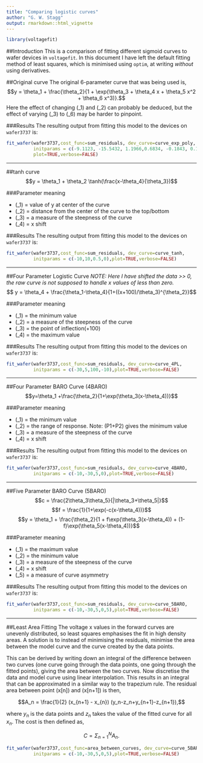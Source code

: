 ```yaml
---
title: "Comparing logistic curves"
author: "G. W. Stagg"
output: rmarkdown::html_vignette
---
```

<!--
%\VignetteEngine{knitr::rmarkdown}
%\VignetteIndexEntry{Comparing logistic curves}
-->
```r
library(voltagefit)
```

##Introduction
This is a comparison of fitting different sigmoid curves to wafer devices in `voltagefit`. In this document I have left the default fitting method of least squares, which is minimised using `optim`, at writing *without* using derivatives.

##Original curve
The original 6-parameter curve that was being used is,
$$y = \theta_1 + \frac{\theta_2}{1 + \exp(\theta_3 + \theta_4 x + \theta_5 x^2 + \theta_6 x^3)}.$$
Here the effect of changing \(\theta_1\) and \(\theta_2\) can probably be deduced, but the effect of varying \(\theta_3\) to \(\theta_6\) may be harder to pinpoint.

###Results
The resulting output from fitting this model to the devices on `wafer3737` is:
```r
fit_wafer(wafer3737,cost_func=sum_residuals, dev_curve=curve_exp_poly, 
          initparams = c(-9.1123, -15.5432, 1.1966,0.6834, -0.1843, 0.1418),
          plot=TRUE,verbose=FALSE)
```

------------------------------------------------------------------------

##tanh curve
$$y = \theta_1 + \theta_2 \tanh(\frac{x-\theta_4}{\theta_3})$$

###Parameter meaning

  * \(\theta_1\) = value of y at center of the curve
  * \(\theta_2\) = distance from the center of the curve to the top/bottom
  * \(\theta_3\) = a measure of the steepness of the curve
  * \(\theta_4\) = x shift

###Results
The resulting output from fitting this model to the devices on `wafer3737` is:
```r
fit_wafer(wafer3737,cost_func=sum_residuals, dev_curve=curve_tanh, 
          initparams = c(-10,10,0.5,0),plot=TRUE,verbose=FALSE)
```

------------------------------------------------------------------------

##Four Parameter Logistic Curve
*NOTE: Here I have shifted the data >> 0, the raw curve is not supposed to handle x values of less than zero.*
$$ y = \theta_4 + \frac{\theta_1-\theta_4}{1+((x+100)/\theta_3)^{\theta_2}}$$

###Parameter meaning

  * \(\theta_1\) = the minimum value
  * \(\theta_2\) = a measure of the steepness of the curve
  * \(\theta_3\) = the point of inflection(+100)
  * \(\theta_4\) = the maximum value
  
###Results
The resulting output from fitting this model to the devices on `wafer3737` is:
```r
fit_wafer(wafer3737,cost_func=sum_residuals, dev_curve=curve_4PL, 
          initparams = c(-30,5,100,-10),plot=TRUE,verbose=FALSE)
```

------------------------------------------------------------------------

##Four Parameter BARO Curve (4BARO)
$$y=\theta_1 +\frac{\theta_2}{1+\exp(\theta_3(x-\theta_4))}$$

###Parameter meaning

  * \(\theta_1\) = the minimum value
  * \(\theta_2\) = the range of response. Note: (P1+P2) gives the minimum value
  * \(\theta_3\) = a measure of the steepness of the curve
  * \(\theta_4\) = x shift
  
###Results
The resulting output from fitting this model to the devices on `wafer3737` is:
```r
fit_wafer(wafer3737,cost_func=sum_residuals, dev_curve=curve_4BARO, 
          initparams = c(-10,-30,5,0),plot=TRUE,verbose=FALSE)
```

------------------------------------------------------------------------

##Five Parameter BARO Curve (5BARO)
  $$c = \frac{2\theta_3\theta_5}{|\theta_3+\theta_5|}$$
  $$f = \frac{1}{1+\exp(-c(x-\theta_4))}$$
  $$y = \theta_1 + \frac{\theta_2}{1 + f\exp(\theta_3(x-\theta_4)) + (1-f)\exp(\theta_5(x-\theta_4))}$$

###Parameter meaning

  * \(\theta_1\) = the maximum value
  * \(\theta_2\) = the minimum value
  * \(\theta_3\) = a measure of the steepness of the curve
  * \(\theta_4\) = x shift
  * \(\theta_5\) = a measure of curve asymmetry
  
###Results
The resulting output from fitting this model to the devices on `wafer3737` is:
```r
fit_wafer(wafer3737,cost_func=sum_residuals, dev_curve=curve_5BARO, 
          initparams = c(-10,-30,5,0,5),plot=TRUE,verbose=FALSE)
```

------------------------------------------------------------------------

##Least Area Fitting
The voltage x values in the forward curves are unevenly distributed, so least squares emphasises the fit in high density areas. A solution is to instead of minimising the residuals, minimise the area between the model curve and the curve created by the data points.

This can be derived by writing down an integral of the difference between two curves (one curve going through the data points, one going through the fitted points), giving the area between the two curves. Now discretise the data and model curve using linear interpolation. This results in an integral that can be approximated in a similar way to the trapezium rule. The residual area between point \(x[n]\) and \(x[n+1]\) is then,

$$A_n = \frac{1}{2} (x_{n+1} - x_{n}) (y_n-z_n+y_{n+1}-z_{n+1}),$$

where $y_n$ is the data points and $z_n$ takes the value of the fitted curve for all $x_n$. The cost is then defined as,

$$C = \Sigma_{n=1}^N A_n.$$

```r
fit_wafer(wafer3737,cost_func=area_between_curves, dev_curve=curve_5BARO, 
          initparams = c(-10,-30,5,0,5),plot=TRUE,verbose=FALSE)
```
